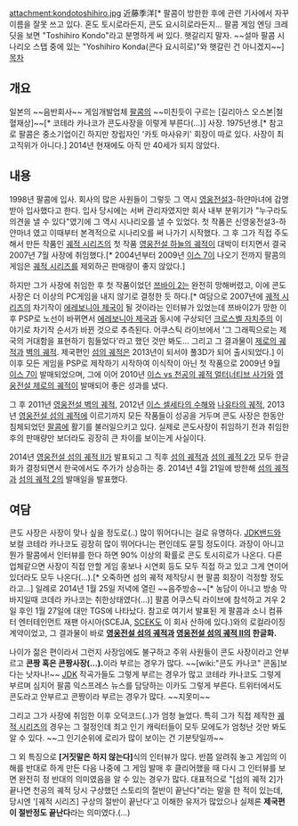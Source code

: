 attachment:kondotoshihiro.jpg
近藤季洋[* 팔콤이 방한한 후에 관련 기사에서 자꾸 이름을 잘못 쓰고 있다. 혼도 토시로라든지, 콘도 요시히로라든지... 팔콤 게임 엔딩 크레딧을 보면 "Toshihiro Kondo"라고 분명하게 써 있다. 햇갈리지 말자. ~~설마 팔콤 시나리오 스탭 중에 있는 "Yoshihiro Konda(콘다 요시히로)"와 햇갈린 건 아니겠지~~]
[[목차]]
== 개요 ==
일본의 ~~음반회사~~ 게임개발업체 [[팔콤]]의 ~~미친듯이 구르는 [길리아스 오스본|철혈재상]~~[* 코테라 카나코가 콘도사장을 이렇게 부른다(...)] 사장. 1975년생.[* 참고로 팔콤은 중소기업이긴 하지만 창립자인 '카토 마사유키' 회장이 따로 있다. 사장이 최고직위가 아니다.] 2014년 현재에도 아직 만 40세가 되지 않았다.
== 내용 ==
1998년 팔콤에 입사. 회사의 많은 사원들이 그렇듯 그 역시 [[영웅전설3]]-하얀마녀에 감명받아 입사했다고 한다. 입사 당시에는 서버 관리자였지만 회사 내부 분위기가 "누구라도 의견을 낼 수 있다"였기에 그 역시 시나리오를 낼 수 있었다. 첫 작품은 신영웅전설3-하얀마녀 였고 이때부터 본격적으로 시나리오를 써 나가기 시작했다. 그 후 그가 직접 주도해서 만든 작품인 [[궤적 시리즈]]의 첫 작품 [[영웅전설 하늘의 궤적]]이 대박이 터지면서 결국 2007년 7월 사장에 취임했다.[* 2004년부터 2009년 [[이스 7]]이 나오기 전까지 팔콤의 게임은 [[궤적 시리즈]]를 제외하곤 판매량이 좋지 않았다.]

하지만 그가 사장에 취임한 후 첫 작품이었던 [[쯔바이 2]]는 완전히 망해버렸고, 이에 콘도 사장은 더 이상의 PC게임을 내지 않기로 결정한 듯 하다.[* 여담으로 2007년에 [[궤적 시리즈]]의 차기작이 [[에레보니아 제국]]이 될 것이라는 인터뷰가 있었는데 쯔바이2가 망한 이후 PSP로 노선이 바뀌면서 [[에레보니아 제국]]과 동시에 구상되던 [[크로스벨 자치주]]의 이야기로 차기작 순서가 바뀐 것으로 추측된다. 어쿠스틱 라이브에서 '그 그래픽으로는 제국의 거대함을 표현하기 힘들었다'라고 했던 것만 봐도... 그리고 그 결과물이 [[제로의 궤적]]과 [[벽의 궤적]]. 제국편인 [[섬의 궤적]]은 2013년이 되서야 풀3D가 되어 출시되었다.] 이 이후 모든 게임을 PSP로 제작하기 시작하여 이식작이 아닌 첫 작품으로 2009년 9월 [[이스 7]]이 발매되었으며, 그에 이어 2010년 [[이스 vs 천공의 궤적 얼터너티브 사가]]와 [[영웅전설 제로의 궤적]]이 발매되어 좋은 성과를 냈다.

그 후 2011년 [[영웅전설 벽의 궤적]], 2012년 [[이스 셀세타의 수해]]와 [[나유타의 궤적]], 2013년 [[영웅전설 섬의 궤적]]에 이르기까지 모든 작품들이 성공을 거두며 콘도 사장은 한동안 침체되었던 [[팔콤]]에 활기를 불러일으키고 있다. 실제로 콘도사장이 취임하기 전과 취임한 후의 판매량만 보더라도 굉장히 큰 차이를 보이는게 사실이다.

2014년 [[영웅전설 섬의 궤적 II]]가 발표되고 그 직후 [[섬의 궤적]]과 [[섬의 궤적 2]]가 모두 한글화가 결정되면서 한국에서도 주가가 상승하는 중. 2014년 4월 21일에 방한해 [[섬의 궤적]]과 [[섬의 궤적 2]]의 발매일을 발표했다.
== 여담 ==
콘도 사장은 사장이 맞나 싶을 정도로(..) 많이 뛰어다니는 걸로 유명하다. [[JDK]]밴드와 보컬 코테라 카나코도 굉장히 많이 뛰어다니는 편인데도 묻힐 정도이다. 과장이 아니고 뭔가 팔콤에서 인터뷰를 한다 하면 90% 이상의 확률로 콘도 토시히로가 나온다. 다른 업체같으면 사장이 직접 안할 게임 홍보나 시연회 등도 모두 직접 하고 있고 그게 연이어 있더라도 모두 나온다(...).[* 오죽하면 섬의 궤적 제작당시 현 팔콤 회장이 걱정할 정도라고...] 일례로 2014년 1월 25일 저녁에 열린 ~~음주방송~~[* 농담이 아니고 방송 막바지일때 코데라 카나코는 취한상태였다(...)] 팔콤 어쿠스틱 라이브에 참석하고 겨우 2일 후인 1월 27일에 대만 TGS에 나타났다. 참고로 여기서 발표된 게 팔콤과 소니 컴퓨터 엔터테인먼트 재팬 아시아(SCEJA, [[SCEK]]도 이 회사 산하에 있다.)와의 로컬라이징 계약이었고, 그 결과물이 바로 '''[[영웅전설 섬의 궤적]]과 [[영웅전설 섬의 궤적 II]]의 한글화.'''

나이가 젊은 편이라서 그런지 사장임에도 불구하고 주위 사원들이 콘도 사장이라고 안부르고 '''콘짱 혹은 콘짱사장(...).'''이라 부르는 경우가 많다. ~~[wiki:"콘도 카나코" 콘돔]보다는 낫자나!~~ [[JDK]] 작곡가들도 그렇게 부르는 경우가 많고 코테라 카나코도 그렇게 부르며 심지어 팔콤 익스프레스 뉴스를 담당하는 이카도 그렇게 부른다. 트위터에서도 콘도라고 안부르고 콘짱이라 부르는 경우가 많다. ~~지못미~~

그리고 그가 사장에 취임한 이후 오덕코드(..)가 엄청 늘었다. 특히 그가 직접 제작한 [[궤적 시리즈]]의 경우는 그 절정인데 최고 인기 캐릭터들이 모두 모에도가 엄청난 것만 봐도 알 수 있다. ~~그 인기순위에 로리가 많이 보이는 건 기분탓일까~~

그 외 특징으로 '''[거짓말은 하지 않는다]'''식의 인터뷰가 많다. 반쯤 알려줘 놓고 게임의 이해를 반대로 하게 만든 다음 나중에 그 게임 발매 후 클리어했을 때 다시 그 인터뷰를 보면 완전히 정 반대의 의미였음을 알 수 있는 경우가 많다. 대표적으로 "[섬의 궤적 2]가 끝나면 천공의 궤적 당시 구상했던 스토리의 절반이 끝난다"라는 말을 한 적이 있는데, 당시엔 '[궤적 시리즈] 구상의 절반이 끝난다'고 이해한 유저가 많았으나 실제론 '''제국편이 절반정도 끝난다'''라는 의미였다.(...)
